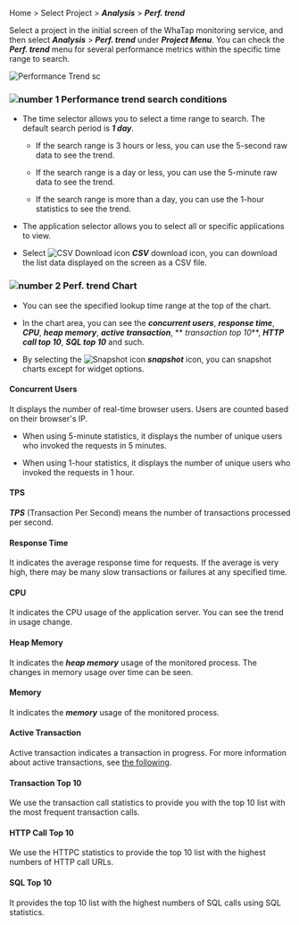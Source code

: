Home > Select Project > **_Analysis_** > **_Perf. trend_**

Select a project in the initial screen of the WhaTap monitoring service, and then select **_Analysis_** > **_Perf. trend_** under **_Project Menu_**. You can check the **_Perf. trend_** menu for several performance metrics within the specific time range to search. 

![Performance Trend sc](/img/performance-trend.png)

### ![number 1](/img/number-01.png) Performance trend search conditions

-   The time selector allows you to select a time range to search. The default search period is **_1 day_**.

    -   If the search range is 3 hours or less, you can use the 5-second raw data to see the trend.

    -   If the search range is a day or less, you can use the 5-minute raw data to see the trend.

    -   If the search range is more than a day, you can use the 1-hour statistics to see the trend.

-   The application selector allows you to select all or specific applications to view. 

-   Select ![CSV Download icon](/img/ico-csv.svg) **_CSV_** download icon, you can download the list data displayed on the screen as a CSV file.

### ![number 2](/img/number-02.png) Perf. trend Chart

-   You can see the specified lookup time range at the top of the chart.

-   In the chart area, you can see the **_concurrent users_**, **_response time_**, **_CPU_**, **_heap memory_**, **_active transaction_**, ** _transaction top 10_**, **_HTTP call top 10_**, **_SQL top 10_** and such.

-   By selecting the ![Snapshot icon](/img/ic-camera.svg) **_snapshot_** icon, you can snapshot charts except for widget options.

#### Concurrent Users

It displays the number of real-time browser users. Users are counted based on their browser's IP. 

-   When using 5-minute statistics, it displays the number of unique users who invoked the requests in 5 minutes.

-   When using 1-hour statistics, it displays the number of unique users who invoked the requests in 1 hour.

#### TPS

**_TPS_** (Transaction Per Second) means the number of transactions processed per second. 

#### Response Time

It indicates the average response time for requests. If the average is very high, there may be many slow transactions or failures at any specified time.

#### CPU

It indicates the CPU usage of the application server. You can see the trend in usage change.

<InDoc product='java,nodejs'>

#### Heap Memory

It indicates the **_heap memory_** usage of the monitored process. The changes in memory usage over time can be seen.

</InDoc>

<InDoc product='python,dotnet,php,golang'>

#### Memory

It indicates the **_memory_** usage of the monitored process.

</InDoc>

#### Active Transaction

Active transaction indicates a transaction in progress. For more information about active transactions, see [the following](dashboard#active-trs).

#### Transaction Top 10

We use the transaction call statistics to provide you with the top 10 list with the most frequent transaction calls.

#### HTTP Call Top 10

We use the HTTPC statistics to provide the top 10 list with the highest numbers of HTTP call URLs.

#### SQL Top 10

It provides the top 10 list with the highest numbers of SQL calls using SQL statistics. 
